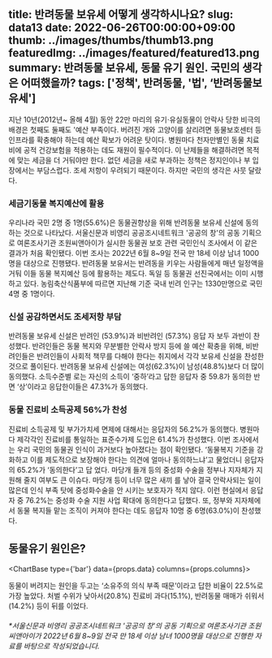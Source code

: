 
title: 반려동물 보유세 어떻게 생각하시나요?
slug: data13
date: 2022-06-26T00:00:00+09:00
thumb: ../images/thumbs/thumb13.png
featuredImg: ../images/featured/featured13.png
summary: 반려동물 보유세, 동물 유기 원인. 국민의 생각은 어떠했을까?
tags: ['정책', 반려동물, '법', ‘반려동물보유세']
---

지난 10년(2012년~ 올해 4월) 동안 22만 마리의 유기⋅유실동물이 안락사 당한 비극의 배경은 첫째도 둘째도 '예산 부족이다. 버려진 개와 고양이를 살리려면 동물보호센터 등 인프라를 확충해야 하는데 예산 확보가 어려운 탓이다. 병원마다 천자만별인 동물 치료비에 공적 건강보험을 적용하는 데도 재원이 필수적이다. 이 난제들을 해결하려면 목적에 맞는 세금을 더 거둬야만 한다. 없던 세금을 새로 부과하는 정책은 정지인이나 부 입장에서는 부담스럽다. 조세 저항이 우려되기 때문이다. 하지만 국민의 생각은 사뭇 달랐다. 


### 세금기동물 복지예산에 활용 
우리나라 국민 2명 중 1명(55.6%)은 동물권향상을 위해 반려동물 보유세 신설에 동의하는 것으로 나타났다. 서울신문과 비영리 공공조시네트워크 '공공의 창'의 공동 기획으로 여론조사기관 조원씨앤아이가 실시한 동물권 보호 관련 국민인식 조사에서 이 같은 결과가 처음 확인됐다. 이번 조사는 2022년 6월 8~9일 전국 만 18세 이상 남녀 1000명을 대상으로 진행됐다.
반려동물 보유서는 반려동을 키우는 사람들에게 매년 일정액을 거둬 이들 동물 복지예산 등에 활용하는 제도다. 독일 등 동물권 선진국에서는 이미 시행하고 있다. 농림축산식품부에 따르면 지난해 기준 국내 빈려 인구는 1330만명으로 국민 4명 중 1명이다.


### 신설 공감하면서도 조세저항 부담 
반려동물 보유세 신설은 반려인 (53.9%)과 비반려인 (57.3%) 응답 자 보두 과반이 찬성했다. 반려인들은 동물 복지와 무분별한 안락사 방지 등에 쓸 예산 확충을 위해, 비반려인들은 반려인들이 사회적 책무를 다해야 한다는 취지에서 각각 보유세 신설을 찬성한 것으로 풀이된다. 
반려동물 보유세 신설에는 여성(62.3%)이 남성(48.8%)보다 더 많이 동의했다. 소득수준별 로는 자신의 소득이 ‘중하’라고 답한 응답자 중 59.8가 동의한 반면 ‘상’이라고 응답한이들은 47.3%가 동의했다. 


### 동물 진료비 소득공제 56%가 찬성
진료비 소득공제 및 부가가치세 면제에 대해서는 응답자의 56.2%가 동의했다. 병원마다 제각각인 진료비를 통일하는 표준수가제 도입은 61.4%가 찬성했다. 
이번 조사에서는 우리 국민의 동물권 인식이 과거보다 높아졌다는 점이 확인됐다. ‘동물복지 기준을 강화하고 이를 제도적으로 보장해야 한다는 의견에 얼마나 동의하느냐’고 물었더니 응답자의 65.2%가 ‘동의한다’고 답 었다.
마당개 들개 등의 중성화 수술을 정부나 지자체가 지원해 줄지 여부도 큰 이슈다. 마당개 등이 너무 많은 새끼 를 낳아 결국 안락사되는 일이 많은데 인식 부족 탓에 중성화수술을 안 시키는 보호자가 적지 않다. 이런 현실에서 응답자 중 76.2%는 중성화 수술 지원 사업 확대에 동의한다고 답했다.
또, 정부와 지자체에서 동물 복지들 맡는 조직이 커져야 한다는 데도 응답자 10명 중 6명(63.0%)이 찬성했다. 



## 동물유기 원인은?

<ChartBase type={'bar'} data={props.data} columns={props.columns}></ChartBase>

동물이 버려지는 원인을 두고는 ‘소유주의 의식 부족 때문’이라고 답한 비율이 22.5%로 가장 높았다. 처벌 수위가 낮아서(20.8%) 진료비 과다(15.1%), 반려동물 매매가 쉬워서(14.2%) 등이 뒤를 이었다. 


###### *서울신문과 비영리 공공조시네트워크 '공공의 창'의 공동 기획으로 여론조사기관 조원씨앤아이가 2022년 6월 8~9일 전국 만 18세 이상 남녀 1000명을 대상으로 진행한 자료를 바탕으로 작성되었습니다.
